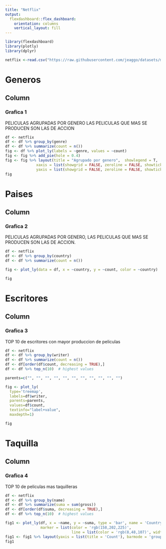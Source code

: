 ```yaml
---
title: "Netflix"
output:
  flexdashboard::flex_dashboard:
    orientation: columns
    vertical_layout: fill
---
```


```r
library(flexdashboard)
library(plotly)
library(dplyr)

netflix <-read.csv("https://raw.githubusercontent.com/jeaggo/datasets/master/imdb.csv")
```


Generos
===
Column {data-width=650}
-----------------------------------------------------------------------

### Grafica 1
PELICULAS AGRUPADAS POR GENERO
LAS PELICULAS QUE MAS SE PRODUCEN SON LAS DE ACCION

```r
df <- netflix
df <- df %>% group_by(genre)
df <- df %>% summarize(count = n())
fig <- df %>% plot_ly(labels = ~genre, values = ~count)
fig <- fig %>% add_pie(hole = 0.4)
fig <- fig %>% layout(title = "Agrupado por genero",  showlegend = T,
              xaxis = list(showgrid = FALSE, zeroline = FALSE, showticklabels = FALSE),
              yaxis = list(showgrid = FALSE, zeroline = FALSE, showticklabels = FALSE))
fig

```

Paises
===
Column {data-width=650}
-----------------------------------------------------------------------

### Grafica 2
PELICULAS AGRUPADAS POR GENERO, LAS PELICULAS
QUE MAS SE PRODUCEN SON LAS DE ACCION.

```r
df <- netflix
df <- df %>% group_by(country)
df <- df %>% summarize(count = n())

fig <- plot_ly(data = df, x = ~country, y = ~count, color = ~country)

fig

```

Escritores
===
Column {data-width=650}
-----------------------------------------------------------------------

### Grafica 3
TOP 10 de escritores con mayor produccion de peliculas

```r
df <- netflix
df <- df %>% group_by(writer)
df <- df %>% summarize(count = n())
df <- df[order(df$count, decreasing = TRUE),]
df <- df %>% top_n(10)  # highest values

parents=c("", "", "", "", "", "", "", "", "", "", "")

fig <- plot_ly(
  type='treemap',
  labels=df$writer,
  parents=parents,
  values=df$count,
  textinfo="label+value",
  maxdepth=1)

fig

```

Taquilla
===
Column {data-width=650}
-----------------------------------------------------------------------

### Grafica 4
TOP 10 de peliculas mas taquilleras

```r
df <- netflix
df <- df %>% group_by(name)
df <- df %>% summarize(suma = sum(gross))
df <- df[order(df$suma, decreasing = TRUE),]
df <- df %>% top_n(10)  # highest values

fig1 <- plot_ly(df, x = ~name, y = ~suma, type = 'bar', name = 'Country',
                marker = list(color = 'rgb(158,202,225)',
                              line = list(color = 'rgb(8,48,107)', width = 1.5)))
fig1 <- fig1 %>% layout(yaxis = list(title = 'Count'), barmode = 'group')
fig1




```
